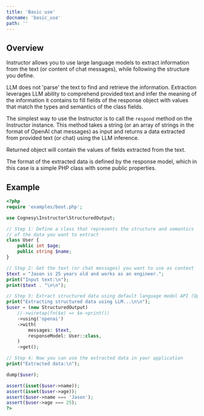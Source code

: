 ```yaml
---
title: 'Basic use'
docname: 'basic_use'
path: ''
---
```


## Overview

Instructor allows you to use large language models to extract information
from the text (or content of chat messages), while following the structure
you define.

LLM does not 'parse' the text to find and retrieve the information.
Extraction leverages LLM ability to comprehend provided text and infer
the meaning of the information it contains to fill fields of the
response object with values that match the types and semantics of the
class fields.

The simplest way to use the Instructor is to call the `respond` method
on the Instructor instance. This method takes a string (or an array of
strings in the format of OpenAI chat messages) as input and returns a
data extracted from provided text (or chat) using the LLM inference.

Returned object will contain the values of fields extracted from the text.

The format of the extracted data is defined by the response model, which
in this case is a simple PHP class with some public properties.

## Example

```php
<?php
require 'examples/boot.php';

use Cognesy\Instructor\StructuredOutput;

// Step 1: Define a class that represents the structure and semantics
// of the data you want to extract
class User {
    public int $age;
    public string $name;
}

// Step 2: Get the text (or chat messages) you want to use as context
$text = "Jason is 25 years old and works as an engineer.";
print("Input text:\n");
print($text . "\n\n");

// Step 3: Extract structured data using default language model API (OpenAI)
print("Extracting structured data using LLM...\n\n");
$user = (new StructuredOutput)
    //->wiretap(fn($e) => $e->print())
    ->using('openai')
    ->with(
        messages: $text,
        responseModel: User::class,
    )
    ->get();

// Step 4: Now you can use the extracted data in your application
print("Extracted data:\n");

dump($user);

assert(isset($user->name));
assert(isset($user->age));
assert($user->name === 'Jason');
assert($user->age === 25);
?>
```
